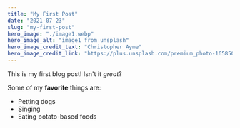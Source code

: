 ```yaml
---
title: "My First Post"
date: "2021-07-23"
slug: "my-first-post"
hero_image: "./image1.webp"
hero_image_alt: "image1 from unsplash"
hero_image_credit_text: "Christopher Ayme"
hero_image_credit_link: "https://plus.unsplash.com/premium_photo-1658506819452-0236dbc20562?ixlib=rb-1.2.1&ixid=MnwxMjA3fDB8MHxwaG90by1wYWdlfHx8fGVufDB8fHx8&auto=format&fit=crop&w=1170&q=80"
---
```


This is my first blog post! Isn't it *great*?

Some of my **favorite** things are:

* Petting dogs
* Singing
* Eating potato-based foods